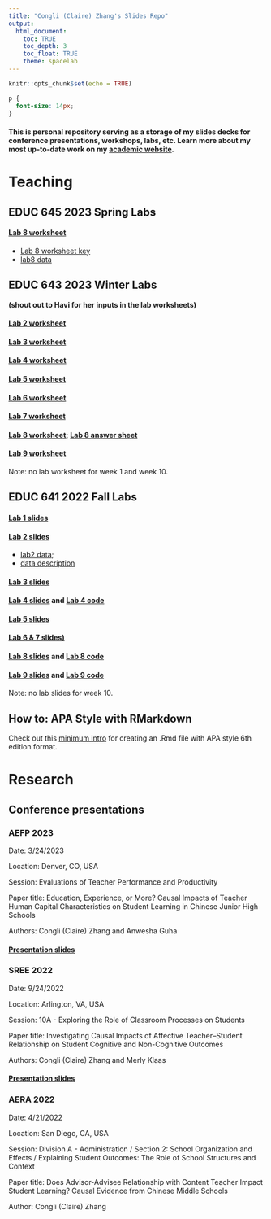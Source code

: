 ```yaml
---
title: "Congli (Claire) Zhang's Slides Repo"
output:
  html_document:
    toc: TRUE
    toc_depth: 3
    toc_float: TRUE
    theme: spacelab
---
```


```r
knitr::opts_chunk$set(echo = TRUE)

```

```css
p {
  font-size: 14px;
}
```


#### This is personal repository serving as a storage of my slides decks for conference presentations, workshops, labs, etc. Learn more about my most up-to-date work on my [academic website](http://congliclairezhang.com).

# Teaching

## EDUC 645 2023 Spring Labs 

#### [Lab 8 worksheet](./EDUC64523S/lab8.Rmd)
 - [Lab 8 worksheet key](./EDUC64523S/lab8_key.html)
 - [lab8 data](./EDUC64523S/popular.csv)

## EDUC 643 2023 Winter Labs 
**(shout out to Havi for her inputs in the lab worksheets)**

#### [Lab 2 worksheet](./EDUC64323W/Week2_lab.html)
#### [Lab 3 worksheet](./EDUC64323W/Week3_lab.html)
#### [Lab 4 worksheet](./EDUC64323W/Week4_lab.html)
#### [Lab 5 worksheet](./EDUC64323W/Week5_lab.html)
#### [Lab 6 worksheet](./EDUC64323W/Week6_lab.html)
#### [Lab 7 worksheet](./EDUC64323W/Week7_lab.html)
#### [Lab 8 worksheet](./EDUC64323W/Week8_lab.html); [Lab 8 answer sheet](./EDUC64323W/Week8_lab_answer.html)
#### [Lab 9 worksheet](./EDUC64323W/Week9_lab.html)

Note: no lab worksheet for week 1 and week 10.

## EDUC 641 2022 Fall Labs

#### [Lab 1 slides](./EDUC64122F/lab1.html)
#### [Lab 2 slides](./EDUC64122F/lab2.html)
 - [lab2 data](./EDUC64122F/ah_smoke.csv); 
 - [data description](./EDUC64122F/smoke.png)
 
#### [Lab 3 slides](./EDUC64122F/lab3.html)
#### [Lab 4 slides](./EDUC64122F/lab4.html) and [Lab 4 code](./EDUC64122F/code/lab4.R)
#### [Lab 5 slides](./EDUC64122F/lab5.html)
#### [Lab 6 & 7 slides)](./EDUC64122F/lab6.html)
#### [Lab 8 slides](./EDUC64122F/lab8.html) and [Lab 8 code](./EDUC64122F/code/lab8.R)
#### [Lab 9 slides](./EDUC64122F/lab9.html) and [Lab 9 code](./EDUC64122F/code/lab9.R)

Note: no lab slides for week 10.

## How to: APA Style with RMarkdown

Check out this [minimum intro](./EDUC64323W/APA.html) for creating an .Rmd file with APA style 6th edition format.

# Research

## Conference presentations

### AEFP 2023

Date: 3/24/2023

Location: Denver, CO, USA

Session: Evaluations of Teacher Performance and Productivity

Paper title: Education, Experience, or More? Causal Impacts of Teacher Human Capital Characteristics on Student Learning in Chinese Junior High Schools

Authors: Congli (Claire) Zhang and Anwesha Guha

#### [Presentation slides](https://claireconglizhang.github.io/my-site/1_presentation/AEFP2023-char/char.html#1)

### SREE 2022

Date: 9/24/2022

Location: Arlington, VA, USA

Session: 10A - Exploring the Role of Classroom Processes on Students

Paper title: Investigating Causal Impacts of Affective Teacher–Student Relationship on Student Cognitive and Non-Cognitive Outcomes

Authors: Congli (Claire) Zhang and Merly Klaas

#### [Presentation slides](./SREE2022/sree2022.html)

### AERA 2022

Date: 4/21/2022

Location: San Diego, CA, USA

Session:  Division A - Administration / Section 2: School Organization and Effects / Explaining Student Outcomes: The Role of School Structures and Context

Paper title: Does Advisor-Advisee Relationship with Content Teacher Impact Student Learning? Causal Evidence from Chinese Middle Schools

Author: Congli (Claire) Zhang 


